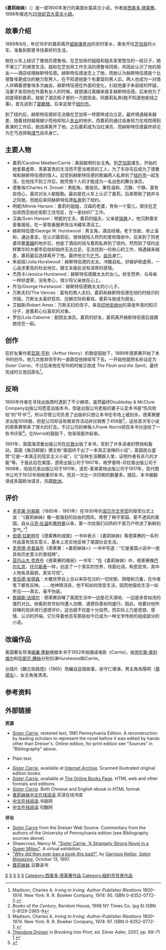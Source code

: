 {{infobox Book | 
| name          = Sister Carrie
| title_orig    = 
| translator    = 
| image         = [[Image:Sister.carrie.cover.jpg|200px]] 
| image_caption = 1900年首版封面，出版商出于保守立场故意设计一个平淡的封面以抑制销售<ref>Theodore Dreiser. ''Sister Carrie: Unexpurgated Edition''. New York Public Library Collector's Edition. 1997 Doubleday. ISBN 0-385-48724-X – see "Introduction"</ref>
| author        = [[西奥多·德莱赛|西奥多·德莱赛]]
| illustrator   = 
| cover_artist  = 
| country       = [[美国|美国]]
| language      = [[英语|英语]]
| series        = 
| genre         = [[小说|小说]]
| publisher     = Doubleday 
| release_date  = 1900
| media_type    = 印刷（精装）
| pages         = 557 
| isbn          = NA 
| oclc = 11010924
| preceded_by   = 
| followed_by   = 
}}
《'''嘉莉妹妹'''》（{{lang-en|''Sister Carrie''}}）是一部1900年发行的美国长篇英文小说，作者是[[西奥多·德莱赛|西奥多·德莱赛]]。1998年被选为[[20世紀百大英文小說|20世紀百大英文小說]]。

== 故事介绍 ==
1889年8月，年仅18岁的嘉莉离开[[威斯康星州|威斯康星州]]的农村家乡，乘坐开往[[芝加哥|芝加哥]]的火车，准备到那里寻找美好的生活。

她在火车上结识了推销员德鲁埃。在芝加哥的姐姐和姐夫家里暂住的一段日子，她不堪工厂的艰苦生活，就和在芝加哥工作生活的德鲁埃同居，并因此认识了他的朋友——酒店经理赫斯特伍德。赫斯特伍德迷恋上了她，而她认为赫斯特伍德是个比德鲁埃更成功的魅力型男人，在不知道他是个有妻室的男人后，两人也成为一对情人并瞒着德鲁埃多次幽会。赫斯特伍德在外面的变化，引起他妻子朱丽娅的怀疑，当妻子发现他在外面有女人的时候，就想通过离婚来报复赫斯特伍德。后来他为了彻底得到嘉莉，就偷了酒店柜子里的一万圆现金，同嘉莉私奔(她不知道他偷钱之事)，首先逃到了[[密歇根|密歇根]]，后来定居于[[纽约市|纽约市]]。

到了纽约后，赫斯特伍德却无法像在芝加哥一样那样成功立足。最终境遇越来越差，随着钱财越用越少而他却陷入[[失业|失业]]的地步。而嘉莉则通过自身努力在戏院得到表演的工作后，她选择离开了他。之后嘉莉成为当红演员，而赫斯特伍德最终却沦为乞丐选择吸[[煤气|煤气]]自杀身亡。

== 主要人物 ==
*嘉莉/Caroline Meeber/Carrie：美丽聪明的女主角。到[[芝加哥|芝加哥]]谋生，开始的她爱慕虚荣、羡慕富贵的生活而不愿当艰苦的工人，为了生存先后成为了德鲁埃和赫斯特伍德的情人。后受到赫斯特伍德的欺骗两人私奔到了[[纽约市|纽约市]]一起生活，在他找不到工作后，她凭借个人的才能成为一名出色的舞台演员。
*德鲁埃/Charles H. Drouet：男配角，推销员。秉性温和、沉静、宁静，富有自信心，喜欢对女人献殷勤。最初是在火车上认识了嘉莉，后来帮助了她并与之同居。但她后来同赫斯特伍德[[私奔|私奔]]到了纽约。
*明妮/Minnie Hanson：嘉莉的姐姐，汉森的老婆，育有一个婴儿，居住在芝加哥西范伯伦街职工住宅区，在一家纺织厂工作。
*汉森/Sven Hanson：明妮的丈夫，嘉莉的姐夫，父亲是[[瑞典|瑞典]]人，他沉默寡言爱看报纸，在一家牲畜圈养场当冷藏车清洁工。
*赫斯特伍德/George W. Hurstwood：男主角，酒店经理。老于世故，举止温和，通达善变。在认识嘉莉后，很快就陷入热烈的爱和情欲中。后来到了同老婆将要[[离婚|离婚]]的地步后，他偷了酒店的钱与嘉莉私奔到了纽约。然而到了纽约这样繁华的大都市后他却始终无法立足，无法找到一份称心的工作，境遇越来越差，嘉莉最后选择离开了他。最终他沦为[[乞丐|乞丐]]，[[自杀|自杀]]身亡。
*朱丽娅/Julia Hurstwood：赫斯特伍德的太太。冷酷自私，好嫉妒和虚荣，一心追求更高的社会地位，跟丈夫彼此没有深厚的感情。
*杰西卡/Jessica Hurstwood：赫斯特伍德跟太太的女儿。娇生惯养，与母亲一样好虚荣，没有孝心，很少将父亲放在心上。
*乔治/George Hurstwood：赫斯特伍德跟太太的小儿子。
*万斯夫妇/The Vances：富有的商人夫妇，嘉莉和赫斯特伍德在纽约时结识的邻居。万斯太太喜好狂欢、应酬交际和看戏，嘉莉与她成为朋友。
*艾姆斯/Robert Ames：万斯夫妇的侄子，来自[[印地安纳州|印地安纳州]]的英俊年青的知识分子，是嘉莉心仪喜欢的对象。
*罗拉/Lola Osborne：剧团女演员。嘉莉的好友，嘉莉离开赫斯特伍德后就跟她住在一起。

== 创作 ==
在好友兼作家[[亚瑟·亨利|亚瑟·亨利]]（Arthur Henry）的敦促鼓励下，1899年德莱赛开始了本书的创作。他几次放弃但亨利一直敦促他继续写下去。一开始他就把名称设定为''Sister Carrie''，不过后来他在写作的时候又改成 ''The Flesh and the Spirit''。最终完成时又改回原名<ref>Madison, Charles A. ''Irving to Irving: Author-Publisher Rleations 1800–1974''. New York: R. R. Bowker Company, 1974: 95. ISBN 0-8352-0772-2.</ref>。

== 反响 ==
1900年作者在寻找出版商时遇到了不少麻烦，虽然最终Doubleday & McClure Company出版公司愿意出版本书，但是出版公司老板的妻子认定本书是“伤风败俗”的“坏书”<ref>''Books of the Century'', Random House, 1998 NY Times Co. (pg 6) ISBN 0-8129-2965-9</ref>，所以尽管公司负责了出版却只想让本书在市场上被封杀，德莱赛要求出版1008册，但是公司却没有做宣传活动并仅销售了456册<ref>Madison, Charles A. ''Irving to Irving: Author-Publisher Rleations 1800–1974''. New York: R. R. Bowker Company, 1974: 97. ISBN 0-8352-0772-2.</ref>，这给首次写小说的德莱赛带来了很大的打击。不过公司的审稿人''Frank Norris''把百本书分送给了一些书评家<ref>[[Theodore_Dreiser|Theodore Dreiser]] in ''Breaking Into Print'', ed. Elmer Adler, 2007, pp. 69–71 [http://books.google.co.uk/books?id=3wiH7tmabm0C&printsec=frontcover&dq=%22elmer+adler%22#PPA69,M1] {{Wayback|url=http://books.google.co.uk/books?id=3wiH7tmabm0C&printsec=frontcover&dq=%22elmer+adler%22#PPA69,M1 |date=20140201105128 }}</ref>。在''Norris''的鼓励下，他渐渐振作起来。

1901年，英国海涅曼出版公司在[[伦敦|伦敦]]出版了本书，受到了许多读者的赞扬和轰动。英国《每日邮报》撰文称“美国终于出了一本真正泼辣的小说”，英国民众盛赞“它是一本真正的现实主义小说”，它“反映生活鞭辟入里，证明作者有非凡的才能”等。于是此后在美国，道奇出版公司于1907年，格罗塞特-邓拉普出版公司于1908年，哈珀兄弟出版公司于1911年，波尼-莱弗莱特出版公司于1917年，现代图书公司于1932年相继重印本书，而且一次比一次印刷的数量多。随后，本书被翻译成多国欧洲语言，风靡[[欧洲|欧洲]]。

== 评价 ==
*[[辛克莱·刘易斯|辛克莱·刘易斯]]（1885年﹣1951年）在1930年的[[诺贝尔文学奖|诺贝尔文学奖]]的授奖仪式上说：“《嘉莉妹妹》像一股强劲的自由的西风，席卷了株守家园、密不透风的美国，自从[[马克·吐温|马克·吐温]]和[[惠特曼|惠特曼]]以来，第一次给我们闷热的千家万户吹进了新鲜的空气。”<ref>{{Cite web |url=http://nobelprize.org/nobel_prizes/literature/laureates/1930/lewis-lecture.html |title=存档副本 |accessdate=2011-09-13 |archive-date=2018-07-18 |archive-url=https://web.archive.org/web/20180718084341/https://www.nobelprize.org/nobel_prizes/literature/laureates/1930/lewis-lecture.html |dead-url=no }}</ref>
*[[伯顿·拉斯柯|伯顿·拉斯柯]]在《德莱赛的成就》一书中表示：《嘉莉妹妹》等德莱赛的一系列作品富有现实意义，基本上忠实地反映了美国社会生活。
*[[克劳德·辛普森|克劳德·辛普森]]在《德莱赛：<嘉莉妹妹>》一书中写道：“它是美国小说中一座具有历史意义的里程碑”。
*[[亚历山大·克恩|亚历山大·克恩]]在《德莱赛的瑰丽》一书写：“在《嘉莉妹妹》中，德莱赛像[[巴尔扎克|巴尔扎克]]、[[托尔斯泰|托尔斯泰]]一样，创造了一个真实的世界，场面壮阔，构思宏伟，其中人物各具面貌，真实可信”。
*[[舍伍德·安德森|舍伍德·安德森]]：大概世界自上古以来存在过的一切忧郁、阴暗和沉重，在作者笔下都有反映。……他神情沮丧，他不知如何改变生活，因而他描绘生活一如所见——真实，毫不伪装。
*[[詹姆斯·法瑞尔|詹姆斯·法瑞尔]]：德莱赛目睹了美国生活中一边是花天酒地、一边是赤贫如洗的强烈对比。他看到贫穷如何遭人白眼、道德伪善如何盛行。因此，他要对他所目睹的现状进行道德评价，这也就不仅是十分自然，而实际上乃是思想、感情、认识的开端，它引导着他去写那些如今已成为一种文学传统的组成部分的小说。

== 改编作品 ==
美国著名导演[[威廉·惠勒|威廉·惠勒]]根据本书于1952年拍摄成电影《Carrie》，由[[劳伦斯·奥利维尔|劳伦斯·奥利维尔]]和[[珍妮花·鍾絲|珍妮花·鍾絲]]分别扮演Hurstwood和Carrie。

台語片《難忘街路燈》（1965）改編自這個故事，徐守仁導演，男主角為陽明（[[蔡揚名|蔡揚名]]），女主角張清清。

== 参考资料 ==
{{reflist}}

== 外部链接 ==
'''资源'''
*[https://web.archive.org/web/20070821214307/http://textsvr.library.upenn.edu/cgi/t/text/text-idx?c=carrie_penn%3Bcc%3Dcarrie_penn%3Bpage%3Dpagespec%3Bpagename%3Dhome.tpl ''Sister Carrie''], restored text, 1981 Pennsylvania Edition. A reconstruction by leading scholars to represent the novel before it was edited by hands other than Dreiser's. Online edition, for print edition see "Sources" in "Bibliography" above.
*{{gutenberg|no=5267|name=Sister Carrie}} Plain text.
*[http://www.archive.org/search.php?query=title%3Acarrie%20creator%3ADreiser%20-contributor%3Agutenberg%20AND%20mediatype%3Atexts ''Sister Carrie''], available at [[Internet_Archive|Internet Archive]]. Scanned illustrated original edition books.
*[http://onlinebooks.library.upenn.edu/webbin/book/search?author=&amode=words&title=sister+carrie&tmode=words ''Sister Carrie'']{{Wayback|url=http://onlinebooks.library.upenn.edu/webbin/book/search?author=&amode=words&title=sister+carrie&tmode=words |date=20181214164433 }}, available at [[The_Online_Books_Page|The Online Books Page]]. HTML web and other formats and editions.
*[https://web.archive.org/web/20090514093229/http://cuyoo.com/u-novel_display-39.html ''Sister Carrie'']. Both Chinese and English ebook in HTML format.
*[https://web.archive.org/web/20111104225317/http://www.tianyabook.com/waiguo2005/d/delaisai/jlmm/index.html 嘉莉妹妹中文在线阅读].天涯在线书库
*[https://web.archive.org/web/20090724161807/http://read.shulu.net/wg/jlmm/jlmm.htm 中文在线阅读].书路网
*[http://www.jukuu.com/portal/novels/sister/cindex.htm 中文在线阅读]{{Wayback|url=http://www.jukuu.com/portal/novels/sister/cindex.htm |date=20160304090925 }}.句酷网

'''评论'''
*[https://web.archive.org/web/20110829042314/http://www.library.upenn.edu/collections/rbm/dreiser/sc.html Sister Carrie] from the Dreiser Web Source. Commentary from the authors of the University of Pennsylvania edition (see Bibliography sources above).
*Shawcross, Nancy M. [https://web.archive.org/web/20110927020908/http://www.library.upenn.edu/collections/rbm/dreiser/exhibit/ "Sister Carrie: 'A Strangely Strong Novel in a Queer Milieu"]. A virtual exhibition. 
*[https://web.archive.org/web/20071030191452/http://www.salon.com/feature/1997/10/cov_13keillor.html "Why did they ever ban a book this bad?"], by [[Garrison_Keillor|Garrison Keillor]], ''[[Salon_Magazine|Salon Magazine]]'', October 13, 1997.
*[http://book.douban.com/subject/1088409/ 嘉莉妹妹]{{Wayback|url=http://book.douban.com/subject/1088409/ |date=20160307105051 }}.豆瓣读书

[[Category:美国小说|S]]
[[Category:英语小说|S]]
[[Category:1900年長篇小說|S]]
[[Category:芝加哥背景作品|S]]
[[Category:纽约市背景作品|S]]
[[Category:西奥多·德莱赛作品|Category:西奥多·德莱赛作品]]
[[Category:紐約市背景作品|Category:紐約市背景作品]]